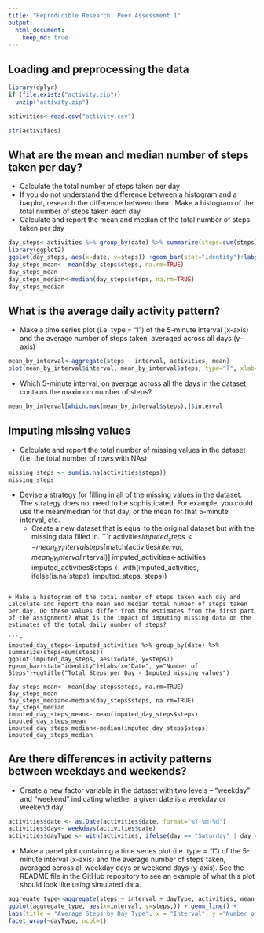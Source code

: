 ---
title: "Reproducible Research: Peer Assessment 1"
output: 
  html_document:
    keep_md: true
---


## Loading and preprocessing the data

```{r, echo = TRUE}
library(dplyr) 
if (file.exists("activity.zip"))
  unzip("activity.zip")

activities<-read.csv("activity.csv")

str(activities)


```

## What are the mean and median number of steps taken per day?
  + Calculate the total number of steps taken per day
  + If you do not understand the difference between a histogram and a barplot, research the difference between them. Make a histogram of the total number of steps taken each day
  + Calculate and report the mean and median of the total number of steps taken per day
```{r, echo = TRUE}
day_steps<-activities %>% group_by(date) %>% summarize(steps=sum(steps))
library(ggplot2)
ggplot(day_steps, aes(x=date, y=steps)) +geom_bar(stat="identity")+labs(x="Date", y="Number of Steps")+ggtitle("Total Steps per Day")
day_steps_mean<- mean(day_steps$steps, na.rm=TRUE)
day_steps_mean
day_steps_median<-median(day_steps$steps, na.rm=TRUE)
day_steps_median

```

## What is the average daily activity pattern?
  + Make a time series plot (i.e. type = "l") of the 5-minute interval (x-axis) and the average number of steps taken, averaged across all days (y-axis)


```{r, echo = TRUE}
mean_by_interval<-aggregate(steps ~ interval, activities, mean)
plot(mean_by_interval$interval, mean_by_interval$steps, type="l", xlab="5 Minute Intervals", ylab="Average Number of Steps")

```
  + Which 5-minute interval, on average across all the days in the dataset, contains the maximum number of steps?
 ```{r, echo = TRUE}
 mean_by_interval[which.max(mean_by_interval$steps),]$interval
 
 ```

## Imputing missing values

  +  Calculate and report the total number of missing values in the dataset (i.e. the total number of rows with \color{red}{\verb|NA|}NAs)
  ```{r, echo = TRUE}
  missing_steps <- sum(is.na(activities$steps))
  missing_steps
  
  ```
  + Devise a strategy for filling in all of the missing values in the dataset. The strategy does not need to be sophisticated. For example, you could use the mean/median for that day, or the mean for that 5-minute interval, etc.
    + Create a new dataset that is equal to the original dataset but with the missing data filled in.
  ```{r, echo = TRUE}
 
    activities$imputed_steps<-mean_by_interval$steps[match(activities$interval, mean_by_interval$interval)]
    imputed_activities<-activities
    imputed_activities$steps <- with(imputed_activities, ifelse(is.na(steps), imputed_steps, steps))
    
  ```

  + Make a histogram of the total number of steps taken each day and Calculate and report the mean and median total number of steps taken per day. Do these values differ from the estimates from the first part of the assignment? What is the impact of imputing missing data on the estimates of the total daily number of steps?
  
  ```{r, echo = TRUE}
  imputed_day_steps<-imputed_activities %>% group_by(date) %>% summarize(steps=sum(steps))
  ggplot(imputed_day_steps, aes(x=date, y=steps)) +geom_bar(stat="identity")+labs(x="Date", y="Number of Steps")+ggtitle("Total Steps per Day - Imputed missing values")

  day_steps_mean<- mean(day_steps$steps, na.rm=TRUE)
  day_steps_mean
  day_steps_median<-median(day_steps$steps, na.rm=TRUE)
  day_steps_median
  imputed_day_steps_mean<- mean(imputed_day_steps$steps)
  imputed_day_steps_mean
  imputed_day_steps_median<-median(imputed_day_steps$steps)
  imputed_day_steps_median 

  ```


## Are there differences in activity patterns between weekdays and weekends?

  + Create a new factor variable in the dataset with two levels – “weekday” and “weekend” indicating whether a given date is a weekday or weekend day.
  ```{r, echo = TRUE}
activities$date <- as.Date(activities$date, format="%Y-%m-%d")
activities$day<- weekdays(activities$date)
activities$dayType <- with(activities, ifelse(day == "Saturday" | day == "Sunday", "weekend", "weekday"))
  
  ```
  + Make a panel plot containing a time series plot (i.e. type = "l") of the 5-minute interval (x-axis) and the average number of steps taken, averaged across all weekday days or weekend days (y-axis). See the README file in the GitHub repository to see an example of what this plot should look like using simulated data.
  
  ```{r, echo = TRUE}
aggregate_type<-aggregate(steps ~ interval + dayType, activities, mean, na.rm=TRUE)
ggplot(aggregate_type, aes(x=interval, y=steps,)) + geom_line() + 
  labs(title = "Average Steps by Day Type", x = "Interval", y ="Number of Steps") +
  facet_wrap(~dayType, ncol=1)
  
  ```

